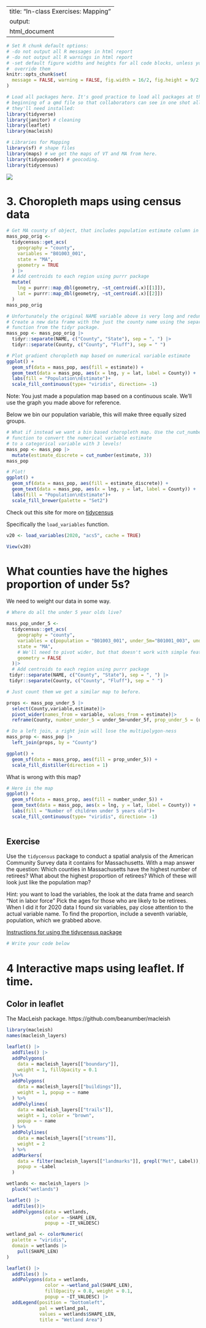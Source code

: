 
---
title: "In-class Exercises: Mapping"
output:
  html_document
---

```r
# Set R chunk default options:
# -do not output all R messages in html report
# -do not output all R warnings in html report
# -set default figure widths and heights for all code blocks, unless you 
#  override them
knitr::opts_chunk$set(
  message = FALSE, warning = FALSE, fig.width = 16/2, fig.height = 9/2
)
```

```r
# Load all packages here. It's good practice to load all packages at the
# beginning of a qmd file so that collaborators can see in one shot all packages
# they'll need installed:
library(tidyverse)
library(janitor) # cleaning
library(leaflet)
library(macleish)

# Libraries for Mapping
library(sf) # shape files
library(maps) # we get the maps of VT and MA from here. 
library(tidygeocoder) # geocoding. 
library(tidycensus)

```

![](https://xkcd.com/1138)

# 3. Choropleth maps using census data

```r
# Get MA county sf object, that includes population estimate column in data
mass_pop_orig <- 
  tidycensus::get_acs(
    geography = "county", 
    variables = "B01003_001", 
    state = "MA",
    geometry = TRUE
  ) |> 
  # Add centroids to each region using purrr package
  mutate(
    lng = purrr::map_dbl(geometry, ~st_centroid(.x)[[1]]),
    lat = purrr::map_dbl(geometry, ~st_centroid(.x)[[2]])
  )  
mass_pop_orig

# Unfortunately the original NAME variable above is very long and redundant.
# Create a new data frame with the just the county name using the separate()
# function from the tidyr package. 
mass_pop <- mass_pop_orig |> 
  tidyr::separate(NAME, c("County", "State"), sep = ", ") |> 
  tidyr::separate(County, c("County", "Fluff"), sep = " ") 

# Plot gradient choropleth map based on numerical variable estimate
ggplot() +
  geom_sf(data = mass_pop, aes(fill = estimate)) +
  geom_text(data = mass_pop, aes(x = lng, y = lat, label = County)) +
  labs(fill = "Population\nEstimate")+
  scale_fill_continuous(type= "viridis", direction= -1) 
```

Note: You just made a population map based on a continuous scale. We'll use the graph you made above for reference. 

Below we bin our population variable, this will make three equally sized groups. 

```r
# What if instead we want a bin based choropleth map. Use the cut_number()
# function to convert the numerical variable estimate 
# to a categorical variable with 3 levels!
mass_pop <- mass_pop |>
  mutate(estimate_discrete = cut_number(estimate, 3))
mass_pop

# Plot!
ggplot() +
  geom_sf(data = mass_pop, aes(fill = estimate_discrete)) +
  geom_text(data = mass_pop, aes(x = lng, y = lat, label = County)) +
  labs(fill = "Population\nEstimate")+
  scale_fill_brewer(palette = "Set2")
```

Check out this site for more on [tidycensus](https://walker-data.com/tidycensus/articles/basic-usage.html)

Specifically the `load_variables` function.
```r
v20 <- load_variables(2020, "acs5", cache = TRUE)

View(v20)
```


# What counties have the highes proportion of under 5s?

We need to weight our data in some way. 
```r
# Where do all the under 5 year olds live?

mass_pop_under_5 <- 
  tidycensus::get_acs(
    geography = "county", 
    variables = c(population = "B01003_001", under_5m="B01001_003", under_5f= "B01001_027"),
    state = "MA",
    # We'll need to pivot wider, but that doesn't work with simple features. 
    geometry = FALSE
  )|>
  # Add centroids to each region using purrr package
 tidyr::separate(NAME, c("County", "State"), sep = ", ") |> 
 tidyr::separate(County, c("County", "Fluff"), sep = " ") 

# Just count them we get a similar map to before. 

props <- mass_pop_under_5 |> 
  select(County,variable,estimate)|>
  pivot_wider(names_from = variable, values_from = estimate)|>
  reframe(County, number_under_5 = under_5m+under_5f, prop_under_5 = (under_5m+under_5f)/population)

# Do a left join, a right join will lose the multipolygon-ness
mass_prop <- mass_pop |>
  left_join(props, by = "County")

ggplot() +
  geom_sf(data = mass_prop, aes(fill = prop_under_5)) +
  scale_fill_distiller(direction = 1)
```

What is wrong with this map? 

```r

# Here is the map
ggplot() +
  geom_sf(data = mass_prop, aes(fill = number_under_5)) +
  geom_text(data = mass_pop, aes(x = lng, y = lat, label = County)) +
  labs(fill = "Number of children under 5 years old")+
  scale_fill_continuous(type= "viridis", direction= -1) 
  
```

## Exercise

Use the `tidycensus` package to conduct a spatial analysis of the American Community Survey data it contains for Massachusetts. With a map answer the question: Which counties in Massachusetts have the highest number of retirees? What about the highest proportion of retirees? Which of these will look just like the population map? 

Hint: you want to load the variables, the look at the data frame and search "Not in labor force" Pick the ages for those who are likely to be retirees. When I did it for 2020 data I found six variables, pay close attention to the actual variable name. To find the proportion, include a seventh variable, population, which we grabbed above.  

[Instructions for using the tidycensus package](https://walker-data.com/tidycensus/articles/basic-usage.html)

```r
# Write your code below


```


# 4 Interactive maps using leaflet. If time. 

## Color in leaflet

The MacLeish package. https://github.com/beanumber/macleish

```r
library(macleish)
names(macleish_layers)
```

```r
leaflet() |>
  addTiles() |>
  addPolygons(
    data = macleish_layers[["boundary"]], 
    weight = 1, fillOpacity = 0.1
  )%>%
  addPolygons(
    data = macleish_layers[["buildings"]], 
    weight = 1, popup = ~ name
  ) %>%
  addPolylines(
    data = macleish_layers[["trails"]], 
    weight = 1, color = "brown",
    popup = ~ name
  ) %>%
  addPolylines(
    data = macleish_layers[["streams"]], 
    weight = 2
  ) %>%
  addMarkers(
    data = filter(macleish_layers[["landmarks"]], grepl("Met", Label)), 
    popup = ~Label
  )

```

```r
wetlands <- macleish_layers |>
  pluck("wetlands")

leaflet() |>
  addTiles()|>
  addPolygons(data = wetlands, 
              color = ~SHAPE_LEN, 
              popup = ~IT_VALDESC)

wetland_pal <- colorNumeric(
  palette = "viridis", 
  domain = wetlands |>
    pull(SHAPE_LEN)
)

leaflet() |>
  addTiles() |>
  addPolygons(data = wetlands, 
              color = ~wetland_pal(SHAPE_LEN), 
              fillOpacity = 0.8, weight = 0.1, 
              popup = ~IT_VALDESC) |>
  addLegend(position = "bottomleft", 
            pal = wetland_pal, 
            values = wetlands$SHAPE_LEN,
            title = "Wetland Area")
```



